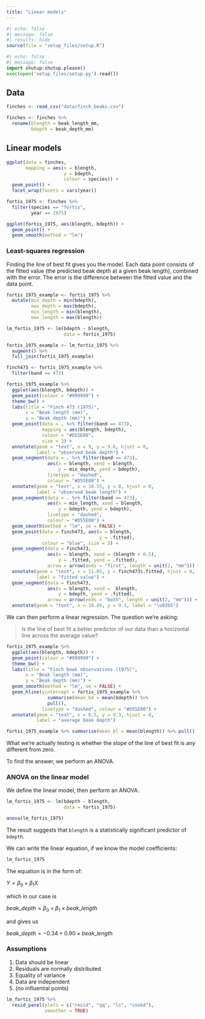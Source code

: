 ```yaml
---
title: "Linear models"
---
```

```r
#| echo: false
#| message: false
#| results: hide
source(file = "setup_files/setup.R")
```

```python
#| echo: false
#| message: false
import shutup;shutup.please()
exec(open('setup_files/setup.py').read())
```

## Data

```r
finches <- read_csv("data/finch_beaks.csv")

finches <- finches %>% 
  rename(blength = beak_length_mm,
         bdepth = beak_depth_mm)
```

## Linear models

```r
ggplot(data = finches,
       mapping = aes(x = blength,
                     y = bdepth,
                     colour = species)) +
  geom_point() +
  facet_wrap(facets = vars(year))
```

```r
fortis_1975 <- finches %>% 
  filter(species == "fortis",
         year == 1975)
```

```r
ggplot(fortis_1975, aes(blength, bdepth)) +
  geom_point() +
  geom_smooth(method = "lm")
```

### Least-squares regression

Finding the line of best fit gives you the model. Each data point consists of the fitted value (the predicted beak depth at a given beak length), combined with the error. The error is the difference between the fitted value and the data point.

```r
fortis_1975_example <- fortis_1975 %>% 
  mutate(min_depth = min(bdepth),
         max_depth = max(bdepth),
         min_length = min(blength),
         max_length = max(blength)) 

lm_fortis_1975 <- lm(bdepth ~ blength,
                     data = fortis_1975)

fortis_1975_example <- lm_fortis_1975 %>% 
  augment() %>% 
  full_join(fortis_1975_example)

finch473 <- fortis_1975_example %>%
  filter(band == 473)

fortis_1975_example %>%
  ggplot(aes(blength, bdepth)) +
  geom_point(colour = "#999999") +
  theme_bw() +
  labs(title = "Finch 473 (1975)",
       x = "Beak length (mm)",
       y = "Beak depth (mm)") +
  geom_point(data = . %>% filter(band == 473),
             mapping = aes(blength, bdepth),
             colour = "#D55E00",
             size = 3) +
  annotate(geom = "text", x = 9, y = 9.6, hjust = 0,
           label = "observed beak depth") +
  geom_segment(data = . %>% filter(band == 473),
               aes(x = blength, xend = blength,
                   y = min_depth, yend = bdepth),
               linetype = "dashed",
               colour = "#D55E00") +
  annotate(geom = "text", x = 10.55, y = 8, hjust = 0,
           label = "observed beak length") +
  geom_segment(data = . %>% filter(band == 473),
               aes(x = min_length, xend = blength,
                   y = bdepth, yend = bdepth),
               linetype = "dashed",
               colour = "#D55E00") +
  geom_smooth(method = "lm", se = FALSE) +
  geom_point(data = finch473, aes(x = blength,
                                  y = .fitted),
             colour = "blue", size = 3) +
  geom_segment(data = finch473,
               aes(x = blength, xend = (blength + 0.5),
                   y = .fitted, yend = .fitted),
               arrow = arrow(ends = "first", length = unit(2, "mm"))) +
  annotate(geom = "text", x = 11.05, y = finch473$.fitted, hjust = 0,
           label = "fitted value") +
  geom_segment(data = finch473,
               aes(x = blength, xend =  blength,
                   y = bdepth, yend = .fitted),
               arrow = arrow(ends = "both", length = unit(2, "mm"))) +
  annotate(geom = "text", x = 10.45, y = 9.3, label = "\u03b5")
```

We can then perform a linear regression. The question we're asking:

> Is the line of best fit a better predictor of our data than a horizontal line across the average value?

```r
fortis_1975_example %>%
  ggplot(aes(blength, bdepth)) +
  geom_point(colour = "#999999") +
  theme_bw() +
  labs(title = "Finch beak observations (1975)",
       x = "Beak length (mm)",
       y = "Beak depth (mm)") +
  geom_smooth(method = "lm", se = FALSE) +
  geom_hline(yintercept = fortis_1975_example %>%
               summarise(mean_bd = mean(bdepth)) %>%
               pull(),
             linetype = "dashed", colour = "#D55E00") +
  annotate(geom = "text", x = 8.5, y = 9.3, hjust = 0,
           label = "average beak depth")

fortis_1975_example %>% summarise(mean_bl = mean(blength)) %>% pull()
```
What we're actually testing is whether the slope of the line of best fit is any different from zero.

To find the answer, we perform an ANOVA.

### ANOVA on the linear model

We define the linear model, then perform an ANOVA.

```r
lm_fortis_1975 <- lm(bdepth ~ blength,
                     data = fortis_1975)

anova(lm_fortis_1975)
```

The result suggests that `blength` is a statistically significant predictor of `bdepth`.

We can write the linear equation, if we know the model coefficients:

```r
lm_fortis_1975
```

The equation is in the form of:

$Y = \beta_0 + \beta_1X$

which in our case is

$beak\_depth = \beta_0 + \beta_1 \times beak\_length$

and gives us

$beak\_depth = -0.34 + 0.90 \times beak\_length$

### Assumptions

1. Data should be linear
2. Residuals are normally distributed
3. Equality of variance
4. Data are independent
5. (no influential points)

```r
lm_fortis_1975 %>% 
  resid_panel(plots = c("resid", "qq", "ls", "cookd"),
              smoother = TRUE)
```

